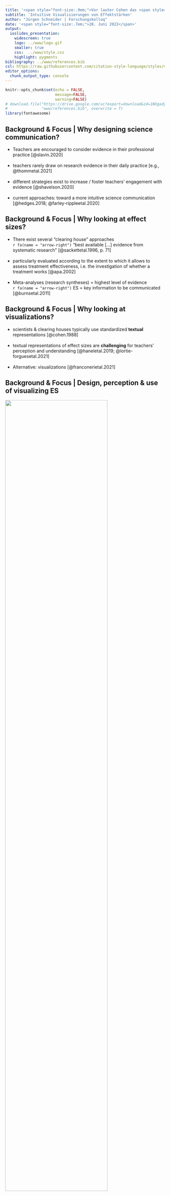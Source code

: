 ```yaml
---
title: '<span style="font-size:.9em;">Vor lauter Cohen das <span style="font-family:serif">d</span> nicht sehen.</span>'  
subtitle: 'Intuitive Visualisierungen von Effektstärken'
author: "Jürgen Schneider | Forschungskolloq"
date: '<span style="font-size:.7em;">28. Juni 2022</span>'
output:
  ioslides_presentation:
    widescreen: true
    logo: ../www/logo.gif
    smaller: true
    css:  ../www/style.css
    highlight: pygments
bibliography: ../www/references.bib
csl: https://raw.githubusercontent.com/citation-style-language/styles/master/apa.csl
editor_options: 
  chunk_output_type: console
---
```


<style>
slides > slide:not(.nobackground):after {
  content: '';
}
</style>


```r
knitr::opts_chunk$set(echo = FALSE,
                      message=FALSE, 
                      warning=FALSE)
# download.file("https://drive.google.com/uc?export=download&id=1NOgadyAeqmtqJ2mLI0GZHmOkavS5LLeW",
#               "www/references.bib", overwrite = T)
library(fontawesome)
```



## Background & Focus | Why designing science communication?

* Teachers are encouraged to consider evidence in their professional practice [@slavin.2020]<br /><br />
* teachers rarely draw on research evidence in their daily practice [e.g., @thommetal.2021]<br /><br />
* different strategies exist to increase / foster teachers’ engagement with evidence [@shavelson.2020]<br /><br />
* current approaches: toward a more intuitive science communication<br /> [@hedges.2018; @farley-rippleetal.2020]


## Background & Focus | Why looking at effect sizes?

* There exist several "clearing house" approaches<br />`r fa(name = "arrow-right")` “best available [...] evidence from systematic research” [@sackettetal.1996, p. 71]<br /><br />
* particularly evaluated according to the extent to which it allows to assess treatment effectiveness, i.e. the investigation of whether a treatment works [@apa.2002]<br /><br />
* Meta-analyses (research syntheses) = highest level of evidence<br />`r fa(name = "arrow-right")` ES = key information to be communicated [@burnsetal.2011]

## Background & Focus | Why looking at visualizations?

* scientists & clearing houses typically use standardized __textual__ representations [@cohen.1988]<br /><br />
* textual representations of effect sizes are __challenging__ for teachers' perception and understanding [@haneletal.2019; @lortie-forguesetal.2021]<br /><br />
* Alternative: visualizations [@franconerietal.2021]


## Background & Focus | Design, perception & use of visualizing ES

<img src="../www/uv-av0.jpg" style="width:80%" />

[@brownetal.2017]


## Background & Focus | Design, perception & use of visualizing ES

<img src="../www/uv-av1.jpg" style="width:80%" />

[@korbachetal.2017; @mcphetresetal.2020]

## Background & Focus | Design, perception & use of visualizing ES

<img src="../www/uv-av2.jpg" style="width:80%" />

[@lortie-forguesetal.2021]


## Background & Focus | What we know about visualizing data (in general)

<div class="franconeri"></div>


## Background & Focus | What we know about visualizing data (for lay people)

accurate estimation of statistical information needed for the evaluation of effect sizes: Type of visualization plays a role

* box plots: `r fa(name = "thumbs-up")` spread; `r fa(name = "thumbs-down")` distribution
* bar/line plot: `r fa(name = "thumbs-up")` mean
* modified stock chart: `r fa(name = "thumbs-up")` maxima, minima; `r fa(name = "thumbs-down")` spread

[@albersetal.2014; @pierceetal.2013]


## Objectives & Reserach Questions | Exploratory & descriptive: Visualization types

<img src="../www/uv-av2.jpg" style="width:80%" />

1. Does __visualization type__ affect A, B, C in assessing effect sizes?  
2. Which visualization types produce the __highest ratings__ in A, B, C?  

## Objectives & Reserach Questions | Exploratory & descriptive: Enrichment options

<img src="../www/uv-av2.jpg" style="width:80%" />

1. Does __visualization type__ affect A, B, C in assessing effect sizes?  
2. Which visualization types produce the __highest ratings__ in A, B, C?  
3. How do visualizations with __visual benchmarks__ affect A, B, C, compared to visualizations without benchmarks?  
4. How do visualizations with __textual cues__ affect A, B, C compared to visualizations without textual cues and a control group?


# Methods

## Pilot Study


**Delphi Study**   
  
* **4 Experts** in Data Visualization, **4 Experts** in Science Communication
* Phase 1: Collecting **16 visualization types** <br />(for group scores on a metric variable)

![](../www/eff1.jpg){width=70%}  



## Pilot Study

**Delphi Study**   
  
* **4 Experts** in Data Visualization, **4 Experts** in Science Communication
* Phase 1: Collecting **16 visualization types** <br />(for group scores on a metric variable)
* Phase 2: Rating and Ranking of **44 visualizations**


_"How accurately might teachers assess the effect size depicted in the plot above?"_  
(7-stufige Likert Skala; totally random - totally accurate)


## Pilot Study

**Delphi Study**   
  
* **4 Experts** in Data Visualization, **4 Experts** in Science Communication
* Phase 1: Collecting **16 visualization types** <br />(for group scores on a metric variable)
* Phase 2: Rating and Ranking of **44 Visualizations**


_"How accurately might teachers assess the effect size depicted in the plot above?"_  
(7-stufige Likert Skala; totally random - totally accurate)

__Results: Top ranked types__

![](../www/best_ranked.jpg){width=75%}  


## Study 1 | Visualization types: Design

* student teachers (N = Bayesian updating)
* 4 x 6 within-design
  - 4 visualization types
  - 6 effect sizes
* randomizations
  - order of conditions
  - vignettes (1 of 4 randomized between)



## Study 1 | Visualization types: Measures



* Perceived task difficulty [@marcusetal.1996]<br /><br />
* Sensitivity <span class="cite">(Merk et al., under review)</span>
* Accuracy
* Efficiency<br /><br />
* Perceived informativeness [@lortie-forguesetal.2021;<br />@haneletal.2019]
* Perceived value
* Intention to use

\

Demo: [es-vis-demo.formr.org](https://es-vis-demo.formr.org)




## Study 1 | Visualization types: Statistical Analyses

1. Does __visualization type__ affect A, B, C in assessing effect sizes?<br />`r fa(name = "arrow-right")`testing intraclass correlations  against 0<br /><br /><br />
2. Which visualization types produce the __highest ratings__?<br />`r fa(name = "arrow-right")`descriptive and graphical analyses


## Study 2 | Enrichment options: Design

* student teachers (N = Bayesian updating)
* 2 RCTs
  - Factor: visual benchmarking (yes vs. no)
  - Factor: textual cues (Vis+Text, VisOnly, TextOnly)
  
## Study 2 | Enrichment options: Design

* student teachers (N = Bayesian updating)
* 2 RCTs
  - Factor: visual benchmarking (yes vs. no)
  - Factor: textual cues (Vis+Text, VisOnly, TextOnly)

<img src="../www/benchmarking.png" style="width:60%" /> 

## Study 2 | Enrichment options: Design

* student teachers (N = Bayesian updating)
* 2 RCTs
  - Factor: visual benchmarking (yes vs. no)
  - Factor: textual cues (Vis+Text, VisOnly, TextOnly)

<img src="../www/signalling.png" style="width:37%" /> <img src="../www/signalling1.png" style="width:37%" />

## Study 2 | Enrichment options: Design

* student teachers (N = Bayesian updating)
* 2 RCTs
  - Factor: visual benchmarking (yes vs. no)
  - Factor: textual cues (Vis+Text, VisOnly, TextOnly)
* randomizations
  - size of effect (d= -.8 to .8)
  - order of conditions
  - vignettes (1 of 4 randomized between)

## Study 2 | Visualization types: Measures

See Study 1

## Study 2 | Statistical Analyses

* approximate adjusted fractional Bayes factors [@hoijtinketal.2019a]

__Benchmarking__  
  
H3.1: $\mu(sens)_{noBench} < \mu(sens)_{Bench}$  
  
H3.2: $\mu(acc)_{noBench} < \mu(acc)_{Bench}$  
  
H3.3: $\mu(inf)_{noBench} < \mu(inf)_{Bench}$  
  
H3.4: $\mu(diff)_{noBench} > \mu(diff)_{Bench}$


## Study 2 | Statistical Analyses

* approximate adjusted fractional Bayes factors [@hoijtinketal.2019a]

__Textual Cues__  
  
H4.1: $(\mu(sens)_{VisOnly} , \mu(sens)_{TextOnly}) < \mu(sens)_{Vis+Text}$  
  
H4.2: $(\mu(acc)_{VisOnly} , \mu(acc)_{TextOnly}) < \mu(acc)_{Vis+Text}$  
  
H4.3: $(\mu(inf)_{VisOnly} , \mu(inf)_{TextOnly}) < \mu(inf)_{Vis+Text}$  
  
H4.4: $(\mu(diff)_{VisOnly} , \mu(diff)_{TextOnly}) > \mu(diff)_{Vis+Text}$


# Current progress

## Current progress

* Pilot study completed<br /><br />
* Abstract for Registered Report will be sumbitted tomorrow<br /><br />
* Next: Piloting of self-generated measures


# Vielen Dank

![](../www/logo_weiss.png){width=20%}  
\

__Jürgen Schneider__  
juergen.schneider@uni-tuebingen.de  


# {-}


<div id="refs"></div>



# &nbsp;
__Icons:__  

<span style="font-size:.7em;">
Icons by Font Awesome CC BY 4.0
Title slide photo by <a href="https://unsplash.com/@rorymck94?utm_source=unsplash&utm_medium=referral&utm_content=creditCopyText">Rory McKeever</a> on <a href="https://unsplash.com/?utm_source=unsplash&utm_medium=referral&utm_content=creditCopyText">Unsplash</a>
  
</span>

## Cumulative Link Model

```r
library(tidyverse)
scurve1 <- function(x){
    y <- exp(x) / (1 + exp(x))
    y <- y/verkleinerung
    return(y)
}

scurve2 <- function(x){
    y <- exp(-x) / (1 + exp(-x))
    y <- y/verkleinerung
    return(y)
}


mydnorm <- function(x){
    y <- dnorm(x, sd = 2)
    return(y)
}

p <- ggplot(data = data.frame(x = c(-3, 3)), aes(x))

verkleinerung <- 6

p + stat_function(fun = mydnorm, n = 100, geom = "area", alpha = .5, fill = "darkgrey") +
            stat_function(fun = scurve1, n = 100, geom = "area", alpha = .5, fill = "darkgreen") +
            stat_function(fun = scurve2, n = 100, geom = "area", alpha = .5, fill = "darkred") +
            scale_x_continuous(breaks = c(-3,-2,-1,0,1,2,3), 
                               labels = c(-.8, -.5, -.2, 0, .2, .5, .8), expand = c(0,0)) +
            xlab("Effektstärke [Cohen's d]") +
            ylab("Wahrscheinlichkeit") +
            theme_minimal()

verkleinerung <- 3

p + stat_function(fun = mydnorm, n = 100, geom = "area", alpha = .5, fill = "darkgrey") +
            stat_function(fun = scurve1, n = 100, geom = "area", alpha = .5, fill = "darkgreen") +
            stat_function(fun = scurve2, n = 100, geom = "area", alpha = .5, fill = "darkred") +
            scale_x_continuous(breaks = c(-3,-2,-1,0,1,2,3), 
                               labels = c(-.8, -.5, -.2, 0, .2, .5, .8), expand = c(0,0)) +
            xlab("Effektstärke [Cohen's d]") +
            ylab("Wahrscheinlichkeit") +
            theme_minimal()
```

